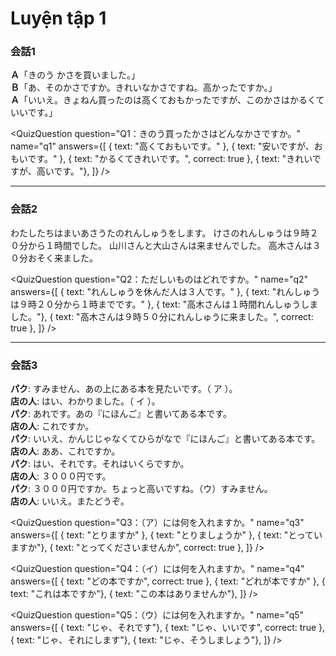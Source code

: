 
# Luyện tập 1


### 会話1

**Ａ**「きのう かさを買いました。」  
**Ｂ**「あ、そのかさですか。きれいなかさですね。高かったですか。」  
**Ａ**「いいえ。きょねん買ったのは高くておもかったですが、このかさはかるくていいです。」  

<QuizQuestion
  question="Q1：きのう買ったかさはどんなかさですか。"
  name="q1"
  answers={[
    { text: "高くておもいです。" },
    { text: "安いですが、おもいです。" },
    { text: "かるくてきれいです。", correct: true },
    { text: "きれいですが、高いです。"},
  ]}
/>

---

### 会話2

わたしたちはまいあさうたのれんしゅうをします。
けさのれんしゅうは９時２０分から１時間でした。
山川さんと大山さんは来ませんでした。
高木さんは３０分おそく来ました。

<QuizQuestion
  question="Q2：ただしいものはどれですか。"
  name="q2"
  answers={[
    { text: "れんしゅうを休んだ人は３人です。" },
    { text: "れんしゅうは９時２０分から１時までです。" },
    { text: "高木さんは１時間れんしゅうしました。"},
    { text: "高木さんは９時５０分にれんしゅうに来ました。", correct: true },
  ]}
/>

---

### 会話3

**パク**: すみません、あの上にある本を見たいです。（ ア ）。  
**店の人**: はい、わかりました。（ イ ）。  
**パク**: あれです。あの『にほんご』と書いてある本です。  
**店の人**: これですか。  
**パク**: いいえ、かんじじゃなくてひらがなで『にほんご』と書いてある本です。  
**店の人**: ああ、これですか。  
**パク**: はい、それです。それはいくらですか。  
**店の人**: ３０００円です。  
**パク**: ３０００円ですか。ちょっと高いですね。（ウ）すみません。  
**店の人**: いいえ。またどうぞ。  

<QuizQuestion
  question="Q3：（ア）には何を入れますか。"
  name="q3"
  answers={[
    { text: "とりますか" },
    { text: "とりましょうか" },
    { text: "とっていますか"},
    { text: "とってくださいませんか", correct: true },
  ]}
/>

<QuizQuestion
  question="Q4：（イ）には何を入れますか。"
  name="q4"
  answers={[
    { text: "どの本ですか", correct: true },
    { text: "どれが本ですか" },
    { text: "これは本ですか"},
    { text: "この本はありませんか"},
  ]}
/>

<QuizQuestion
  question="Q5：（ウ）には何を入れますか。"
  name="q5"
  answers={[
    { text: "じゃ、それです"},
    { text: "じゃ、いいです", correct: true },
    { text: "じゃ、それにします"},
    { text: "じゃ、そうしましょう"},
  ]}
/>
